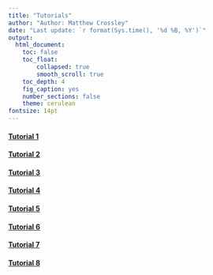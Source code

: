 ```yaml
---
title: "Tutorials"
author: "Author: Matthew Crossley"
date: "Last update: `r format(Sys.time(), '%d %B, %Y')`"
output:
  html_document:
    toc: false 
    toc_float:
        collapsed: true
        smooth_scroll: true
    toc_depth: 4
    fig_caption: yes
    number_sections: false
    theme: cerulean
fontsize: 14pt
---
```


#### [Tutorial 1](spiking_tutorial-exported.html)
#### [Tutorial 2](spiking_tutorial_qif-exported.html)
#### [Tutorial 3](spiking_tutorial_qif_2-exported.html)
#### [Tutorial 4](spiking_tutorial_iz_msn-exported.html)
#### [Tutorial 5](spiking_tutorial_iz_bg_direct-exported.html)
#### [Tutorial 6](spiking_tutorial_iz_bg_direct_2-exported.html)
#### [Tutorial 7](spiking_tutorial_iz_bg_direct_3-exported.html)
#### [Tutorial 8](spiking_tutorial_iz_bg_direct_exrtinction-exported.html)
